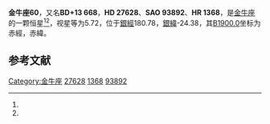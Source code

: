 {{Starbox begin
| name = 金牛座60
}}
{{Starbox observe
| epoch = [[J2000.0|J2000.0]]
| constell = [[金牛座|金牛座]]<ref name=SIMBAD>{{cite web
 | url=http://simbad.u-strasbg.fr/simbad/sim-id?Ident=HR+1368
 | title=Pulsating variable Star
 | publisher=Centre de Données astronomiques de Strasbourg
 | work=SIMBAD
 | accessdate=2012-07-13
 | archive-date=2019-07-01
 | archive-url=https://web.archive.org/web/20190701072834/http://simbad.u-strasbg.fr/simbad/sim-id?Ident=HR%2B1368
 | dead-url=no
 }}</ref><ref name=DATA>{{cite web
 | url=http://vizier.u-strasbg.fr/viz-bin/VizieR-5?-out.add=.&-source=5050&-corr=PK=HR&-out.max=9999&HR=1368
 | title=VizieR Detailed Page
 | accessdate=2012-07-13
 | archive-date=2019-07-01
 | archive-url=https://web.archive.org/web/20190701072834/http://vizier.u-strasbg.fr/viz-bin/VizieR-5?-out.add=.&-source=5050&-corr=PK=HR&-out.max=9999&HR=1368
 | dead-url=no
 }}</ref>
| 星官 = 
| ra = {{RA|4|22|3.5}}<ref name=SIMBAD /><ref name=DATA />
| dec = {{DEC|+14|4|38}}<ref name=SIMBAD /><ref name=DATA />
| appmag_v = 5.72<ref name=SIMBAD /><ref name=DATA />
}}
{{Starbox character
| class = A3m<ref name=SIMBAD /><ref name=DATA />
| b-v = 0.32<ref name=SIMBAD /><ref name=DATA />
| u-b = 0.1<ref name=SIMBAD /><ref name=DATA />
| r-i = 0.17<ref name=SIMBAD /><ref name=DATA />
| variable = 
}}
{{Starbox astrometry
| radial_v = 0.1
| prop_mo_ra = 41
| parallax = 
| p_error = 
}}
{{Starbox catalog
| names =BD+13 668，[[SAO星表|SAO]] 93892，[[HD星表|HD]] 27628，[[HR星表|HR]] 1368}}
{{Starbox reference |Simbad=HR+1368}}
{{Starbox end}}

'''金牛座60'''，又名'''BD+13 668'''，'''HD 27628'''、'''SAO 93892'''、'''HR 1368'''，是[[金牛座|金牛座]]的一颗恒星<ref name=SIMBAD /><ref name=DATA />，视星等为5.72，位于[[銀道座標系|銀經]]180.78，[[銀道座標系|銀緯]]-24.38，其[[B1900.0|B1900.0]]坐标为赤經{{RA|4|16|25.3}}，赤緯{{DEC|+13|-24.38|27}}。

== 参考文献 ==
{{reflist}}

{{star-stub}}

{{金牛座恒星}}
[[Category:金牛座|Category:金牛座]]
[[Category:HD和HDE天體|27628]]
[[Category:HR天體|1368]]
[[Category:SAO天體|93892]]